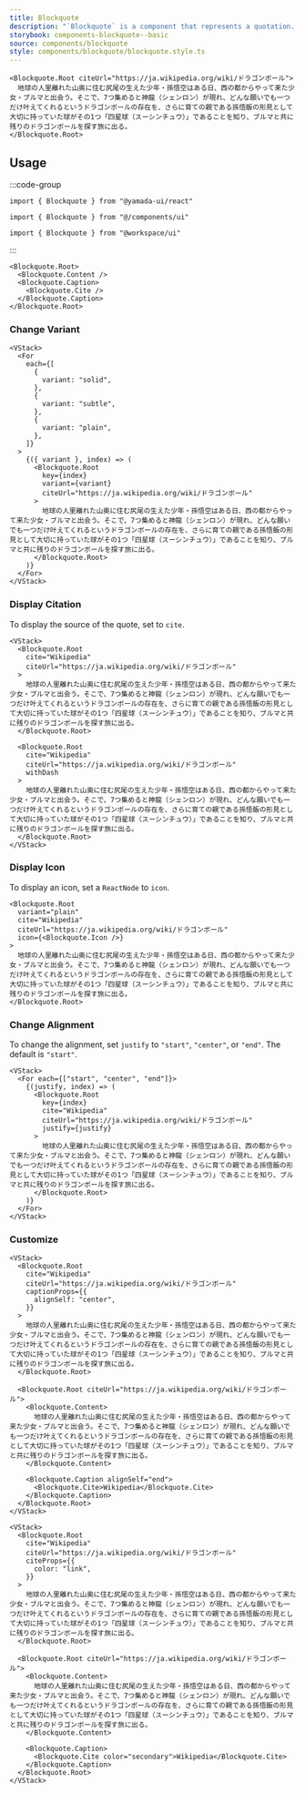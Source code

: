 ```yaml
---
title: Blockquote
description: "`Blockquote` is a component that represents a quotation. By default, it renders a `blockquote` element."
storybook: components-blockquote--basic
source: components/blockquote
style: components/blockquote/blockquote.style.ts
---
```


```tsx preview
<Blockquote.Root citeUrl="https://ja.wikipedia.org/wiki/ドラゴンボール">
  地球の人里離れた山奥に住む尻尾の生えた少年・孫悟空はある日、西の都からやって来た少女・ブルマと出会う。そこで、7つ集めると神龍（シェンロン）が現れ、どんな願いでも一つだけ叶えてくれるというドラゴンボールの存在を、さらに育ての親である孫悟飯の形見として大切に持っていた球がその1つ「四星球（スーシンチュウ）」であることを知り、ブルマと共に残りのドラゴンボールを探す旅に出る。
</Blockquote.Root>
```

## Usage

:::code-group

```tsx [package]
import { Blockquote } from "@yamada-ui/react"
```

```tsx [alias]
import { Blockquote } from "@/components/ui"
```

```tsx [monorepo]
import { Blockquote } from "@workspace/ui"
```

:::

```tsx
<Blockquote.Root>
  <Blockquote.Content />
  <Blockquote.Caption>
    <Blockquote.Cite />
  </Blockquote.Caption>
</Blockquote.Root>
```

### Change Variant

```tsx preview
<VStack>
  <For
    each={[
      {
        variant: "solid",
      },
      {
        variant: "subtle",
      },
      {
        variant: "plain",
      },
    ]}
  >
    {({ variant }, index) => (
      <Blockquote.Root
        key={index}
        variant={variant}
        citeUrl="https://ja.wikipedia.org/wiki/ドラゴンボール"
      >
        地球の人里離れた山奥に住む尻尾の生えた少年・孫悟空はある日、西の都からやって来た少女・ブルマと出会う。そこで、7つ集めると神龍（シェンロン）が現れ、どんな願いでも一つだけ叶えてくれるというドラゴンボールの存在を、さらに育ての親である孫悟飯の形見として大切に持っていた球がその1つ「四星球（スーシンチュウ）」であることを知り、ブルマと共に残りのドラゴンボールを探す旅に出る。
      </Blockquote.Root>
    )}
  </For>
</VStack>
```

### Display Citation

To display the source of the quote, set to `cite`.

```tsx preview
<VStack>
  <Blockquote.Root
    cite="Wikipedia"
    citeUrl="https://ja.wikipedia.org/wiki/ドラゴンボール"
  >
    地球の人里離れた山奥に住む尻尾の生えた少年・孫悟空はある日、西の都からやって来た少女・ブルマと出会う。そこで、7つ集めると神龍（シェンロン）が現れ、どんな願いでも一つだけ叶えてくれるというドラゴンボールの存在を、さらに育ての親である孫悟飯の形見として大切に持っていた球がその1つ「四星球（スーシンチュウ）」であることを知り、ブルマと共に残りのドラゴンボールを探す旅に出る。
  </Blockquote.Root>

  <Blockquote.Root
    cite="Wikipedia"
    citeUrl="https://ja.wikipedia.org/wiki/ドラゴンボール"
    withDash
  >
    地球の人里離れた山奥に住む尻尾の生えた少年・孫悟空はある日、西の都からやって来た少女・ブルマと出会う。そこで、7つ集めると神龍（シェンロン）が現れ、どんな願いでも一つだけ叶えてくれるというドラゴンボールの存在を、さらに育ての親である孫悟飯の形見として大切に持っていた球がその1つ「四星球（スーシンチュウ）」であることを知り、ブルマと共に残りのドラゴンボールを探す旅に出る。
  </Blockquote.Root>
</VStack>
```

### Display Icon

To display an icon, set a `ReactNode` to `icon`.

```tsx preview
<Blockquote.Root
  variant="plain"
  cite="Wikipedia"
  citeUrl="https://ja.wikipedia.org/wiki/ドラゴンボール"
  icon={<Blockquote.Icon />}
>
  地球の人里離れた山奥に住む尻尾の生えた少年・孫悟空はある日、西の都からやって来た少女・ブルマと出会う。そこで、7つ集めると神龍（シェンロン）が現れ、どんな願いでも一つだけ叶えてくれるというドラゴンボールの存在を、さらに育ての親である孫悟飯の形見として大切に持っていた球がその1つ「四星球（スーシンチュウ）」であることを知り、ブルマと共に残りのドラゴンボールを探す旅に出る。
</Blockquote.Root>
```

### Change Alignment

To change the alignment, set `justify` to `"start"`, `"center"`, or `"end"`. The default is `"start"`.

```tsx preview
<VStack>
  <For each={["start", "center", "end"]}>
    {(justify, index) => (
      <Blockquote.Root
        key={index}
        cite="Wikipedia"
        citeUrl="https://ja.wikipedia.org/wiki/ドラゴンボール"
        justify={justify}
      >
        地球の人里離れた山奥に住む尻尾の生えた少年・孫悟空はある日、西の都からやって来た少女・ブルマと出会う。そこで、7つ集めると神龍（シェンロン）が現れ、どんな願いでも一つだけ叶えてくれるというドラゴンボールの存在を、さらに育ての親である孫悟飯の形見として大切に持っていた球がその1つ「四星球（スーシンチュウ）」であることを知り、ブルマと共に残りのドラゴンボールを探す旅に出る。
      </Blockquote.Root>
    )}
  </For>
</VStack>
```

### Customize

```tsx preview
<VStack>
  <Blockquote.Root
    cite="Wikipedia"
    citeUrl="https://ja.wikipedia.org/wiki/ドラゴンボール"
    captionProps={{
      alignSelf: "center",
    }}
  >
    地球の人里離れた山奥に住む尻尾の生えた少年・孫悟空はある日、西の都からやって来た少女・ブルマと出会う。そこで、7つ集めると神龍（シェンロン）が現れ、どんな願いでも一つだけ叶えてくれるというドラゴンボールの存在を、さらに育ての親である孫悟飯の形見として大切に持っていた球がその1つ「四星球（スーシンチュウ）」であることを知り、ブルマと共に残りのドラゴンボールを探す旅に出る。
  </Blockquote.Root>

  <Blockquote.Root citeUrl="https://ja.wikipedia.org/wiki/ドラゴンボール">
    <Blockquote.Content>
      地球の人里離れた山奥に住む尻尾の生えた少年・孫悟空はある日、西の都からやって来た少女・ブルマと出会う。そこで、7つ集めると神龍（シェンロン）が現れ、どんな願いでも一つだけ叶えてくれるというドラゴンボールの存在を、さらに育ての親である孫悟飯の形見として大切に持っていた球がその1つ「四星球（スーシンチュウ）」であることを知り、ブルマと共に残りのドラゴンボールを探す旅に出る。
    </Blockquote.Content>

    <Blockquote.Caption alignSelf="end">
      <Blockquote.Cite>Wikipedia</Blockquote.Cite>
    </Blockquote.Caption>
  </Blockquote.Root>
</VStack>
```

```tsx preview
<VStack>
  <Blockquote.Root
    cite="Wikipedia"
    citeUrl="https://ja.wikipedia.org/wiki/ドラゴンボール"
    citeProps={{
      color: "link",
    }}
  >
    地球の人里離れた山奥に住む尻尾の生えた少年・孫悟空はある日、西の都からやって来た少女・ブルマと出会う。そこで、7つ集めると神龍（シェンロン）が現れ、どんな願いでも一つだけ叶えてくれるというドラゴンボールの存在を、さらに育ての親である孫悟飯の形見として大切に持っていた球がその1つ「四星球（スーシンチュウ）」であることを知り、ブルマと共に残りのドラゴンボールを探す旅に出る。
  </Blockquote.Root>

  <Blockquote.Root citeUrl="https://ja.wikipedia.org/wiki/ドラゴンボール">
    <Blockquote.Content>
      地球の人里離れた山奥に住む尻尾の生えた少年・孫悟空はある日、西の都からやって来た少女・ブルマと出会う。そこで、7つ集めると神龍（シェンロン）が現れ、どんな願いでも一つだけ叶えてくれるというドラゴンボールの存在を、さらに育ての親である孫悟飯の形見として大切に持っていた球がその1つ「四星球（スーシンチュウ）」であることを知り、ブルマと共に残りのドラゴンボールを探す旅に出る。
    </Blockquote.Content>

    <Blockquote.Caption>
      <Blockquote.Cite color="secondary">Wikipedia</Blockquote.Cite>
    </Blockquote.Caption>
  </Blockquote.Root>
</VStack>
```

